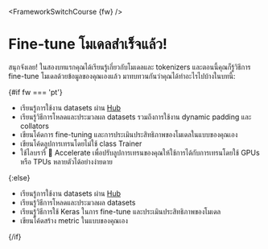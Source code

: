 <FrameworkSwitchCourse {fw} />

# Fine-tune โมเดลสำเร็จแล้ว!

<CourseFloatingBanner
    chapter={3}
    classNames="absolute z-10 right-0 top-0"
/>

สนุกจังเลย! ในสองบทแรกคุณได้เรียนรู้เกี่ยวกับโมเดลและ tokenizers และตอนนี้คุณก็รู้วิธีการ fine-tune โมเดลด้วยข้อมูลของคุณเองแล้ว มาทบทวนกันว่าคุณได้ทำอะไรไปบ้างในบทนี้:

{#if fw === 'pt'}
* เรียนรู้การใช้งาน datasets ผ่าน [Hub](https://huggingface.co/datasets)
* เรียนรู้วิธีการโหลดและประมวลผล datasets รวมถึงการใช้งาน dynamic padding และ collators
* เขียนโค้ดการ fine-tuning และการประเมินประสิทธิภาพของโมเดลในแบบของคุณเอง
* เขียนโค้ดลูปการเทรนโดยไม่ใช้ class Trainer
* ใช้ไลบรารี่ 🤗 Accelerate เพื่อปรับลูปการเทรนของคุณให้ใช้การได้กับการเทรนโดยใช้ GPUs หรือ TPUs หลายตัวได้อย่างง่ายดาย

{:else}
* เรียนรู้การใช้งาน datasets ผ่าน [Hub](https://huggingface.co/datasets)
* เรียนรู้วิธีการโหลดและประมวลผล datasets
* เรียนรู้วิธีการใช้ Keras ในการ fine-tune และประเมินประสิทธิภาพของโมเดล
* เขียนโค้ดสร้าง metric ในแบบของคุณเอง

{/if}
